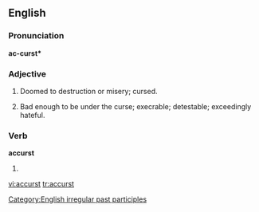 ==English==

===Pronunciation===
'''ac-curst*'''

===Adjective===
{{en-adj}}

# Doomed to destruction or misery; cursed.
# {{context|hence}} Bad enough to be under the curse; execrable; detestable; exceedingly hateful.

===Verb===
'''accurst'''
# {{past participle of|[[accurse]]}}

[[Category:English irregular past participles]]

[[vi:accurst]]
[[tr:accurst]]